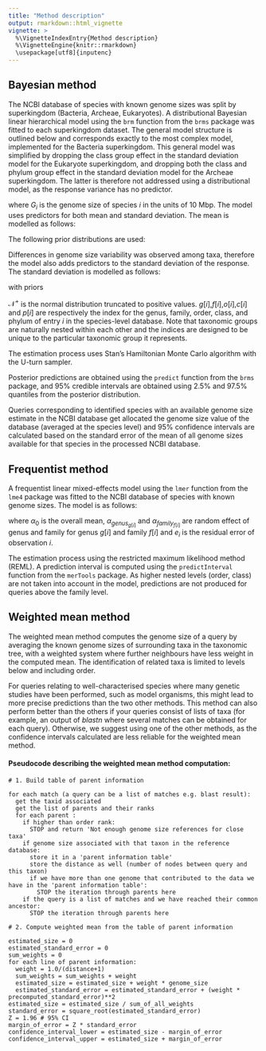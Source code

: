 ```yaml
---
title: "Method description"
output: rmarkdown::html_vignette
vignette: >
  %\VignetteIndexEntry{Method description}
  %\VignetteEngine{knitr::rmarkdown}
  \usepackage[utf8]{inputenc}
---
```


## Bayesian method

The NCBI database of species with known genome sizes was split by superkingdom (Bacteria, Archeae, Eukaryotes). A distributional Bayesian linear hierarchical model using the `brm` function from the `brms` package was fitted to each superkingdom dataset. The general model structure is outlined below and corresponds exactly to the most complex model, implemented for the Bacteria superkingdom. This general model was simplified by dropping the class group effect in the standard deviation model for the Eukaryote superkingdom, and dropping both the class and phylum group effect in the standard deviation model for the Archeae superkingdom. The latter is therefore not addressed using a distributional model, as the response variance has no predictor.

\begin{gather*}
log(G_i) \sim \mathcal{N}(\mu_i, \sigma_{i}^2)
\end{gather*}

where $G_i$ is the genome size of species $i$ in the units of 10 Mbp. The model uses predictors for
both mean and standard deviation. The mean is modelled as follows:

\begin{gather*}
\mu_i = \alpha_0 + \alpha_{genus_{g[i]}} + \alpha_{family_{f[i]}} + \alpha_{order_{o[i]}} + \alpha_{class_{c[i]}} + \alpha_{phylum_{p[i]}}  \\
\alpha_{genus_{g[i]}} \sim \mathcal{N}(0, \sigma_{genus}^2) \\
\alpha_{family_{f[i]}} \sim \mathcal{N}(0, \sigma_{family}^2) \\
\alpha_{order_{o[i]}} \sim \mathcal{N}(0, \sigma_{order}^2) \\
\alpha_{class_{c[i]}} \sim \mathcal{N}(0, \sigma_{class}^2) \\
\alpha_{phylum_{p[i]}} \sim \mathcal{N}(0, \sigma_{phylum}^2) \\
\end{gather*}

The following prior distributions are used:

\begin{gather*}
\alpha_0 \sim \mathcal{N}(0,5) \\
(\sigma_{genus},\sigma_{family},\sigma_{order},\sigma_{class},\sigma_{phylum},s_{class},s_{phylum}) \sim \mathcal{N}^+(0,1) \\
\end{gather*}

Differences in genome size variability was observed among taxa, therefore the model also adds predictors to the standard deviation of the response. The standard deviation is modelled as follows:

\begin{gather*}
log(\sigma_{i}) = \lambda_0 + \lambda_{class_{c[i]}} + \lambda_{phylum_{p[i]}} \\
\lambda_{class_{c[i]}} \sim \mathcal{N}(0, s_{class}^2) \\
\lambda_{phylum_{p[i]}} \sim \mathcal{N}(0, s_{phylum}^2) \\
\end{gather*}

with priors

\begin{gather*}
\lambda_0 \sim \mathcal{N}(0,1) \\
(s_{class},s_{phylum}) \sim \mathcal{N}^+(0,1) \\
\end{gather*}

$\mathcal{N}^+$ is the normal distribution truncated to positive values. $g[i]$,$f[i]$,$o[i]$,$c[i]$ and $p[i]$ are respectively the index for the genus, family, order, class, and phylum of entry $i$ in the species-level database. Note that taxonomic groups are naturally nested within each other and the indices are designed to be unique to the particular taxonomic group it represents.

The estimation process uses Stan's Hamiltonian Monte Carlo algorithm with the U-turn sampler. 

Posterior predictions are obtained using the `predict` function from the `brms` package, and 95% credible intervals are obtained using 2.5% and 97.5% quantiles from the posterior distribution. 

Queries corresponding to identified species with an available genome size estimate in the NCBI database get allocated the genome size value of the database (averaged at the species level) and 95% confidence intervals are calculated based on the standard error of the mean of all genome sizes available for that species in the processed NCBI database.

## Frequentist method

A frequentist linear mixed-effects model using the `lmer` function from the `lme4` package was fitted to the NCBI database of species with known genome sizes. The model is as follows:

\begin{gather*}
log(G_i) =  \alpha_0 + \alpha_{genus_{g[i]}} +  \alpha_{family_{f[i]}} + e_i \\
\end{gather*}
where $\alpha_0$ is the overall mean, $\alpha_{genus_{g[i]}}$ and $\alpha_{family_{f[i]}}$ are random effect of genus and family for genus $g[i]$ and family $f[i]$ and $e_i$ is the residual error of observation $i$. 

The estimation process using the restricted maximum likelihood method (REML). A prediction interval is computed using the `predictInterval` function from the `merTools` package. As higher nested levels (order, class) are not taken into account in the model, predictions are not produced for queries above the family level. 

## Weighted mean method

The weighted mean method computes the genome size of a query by averaging the known genome sizes of surrounding taxa in the taxonomic tree, with a weighted system where further neighbours have less weight in the computed mean. The identification of related taxa is limited to levels below and including order.

For queries relating to well-characterised species where many genetic studies have been performed, such as model organisms, this might lead to more precise predictions than the two other methods. This method can also perform better than the others if your queries consist of lists of taxa (for example, an output of *blastn* where several matches can be obtained for each query). Otherwise, we suggest using one of the other methods, as the confidence intervals calculated are less reliable for the weighted mean method.

#### Pseudocode describing the weighted mean method computation:

```
# 1. Build table of parent information

for each match (a query can be a list of matches e.g. blast result):
  get the taxid associated
  get the list of parents and their ranks
  for each parent :
    if higher than order rank: 
      STOP and return 'Not enough genome size references for close taxa'
    if genome size associated with that taxon in the reference database:
      store it in a 'parent information table'
      store the distance as well (number of nodes between query and this taxon)
      if we have more than one genome that contributed to the data we have in the 'parent information table':
        STOP the iteration through parents here
    if the query is a list of matches and we have reached their common ancestor:
      STOP the iteration through parents here

# 2. Compute weighted mean from the table of parent information

estimated_size = 0
estimated_standard_error = 0
sum_weights = 0
for each line of parent information:
  weight = 1.0/(distance+1)
  sum_weights = sum_weights + weight
  estimated_size = estimated_size + weight * genome_size
  estimated_standard_error = estimated_standard_error + (weight * precomputed_standard_error)**2
estimated_size = estimated_size / sum_of_all_weights
standard_error = square_root(estimated_standard_error)
Z = 1.96 # 95% CI
margin_of_error = Z * standard_error
confidence_interval_lower = estimated_size - margin_of_error
confidence_interval_upper = estimated_size + margin_of_error
```
